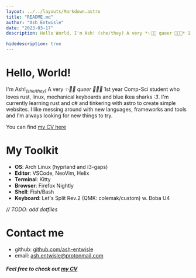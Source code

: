```yaml
---
layout: ../../layouts/Markdown.astro
title: "README.md"
author: "Ash Entwisle"
date: "2023-03-17"
description: Hello World, I'm Ash! (she/they) A very *✨🏳️‍⚧️ queer 🏳️‍⚧️✨* 1st year Comp-Sci student who loves rust, linux, mechanical keyboards and blue ikea sharks :3. I'm currently learning rust and c# and messing around with astro to create simple websites.

hidedescription: true
---
```


# Hello, World!

I'm Ash!<sub>*(she/they)*</sub> A very *✨🏳️‍⚧️ queer 🏳️‍⚧️✨* 1st year Comp-Sci student 
who loves rust, linux, mechanical keyboards and blue ikea sharks *:3*. 
I'm currently learning rust and c# and tinkering with astro to create simple websites.
I like messing around with new languages, frameworks and tools 
and I'm always looking for new things to try.

You can find [my CV here](https://raw.githubusercontent.com/ash-entwisle/cv/main/cv.pdf)

# My Toolkit

- **OS**: Arch Linux (hyprland and i3-gaps)
- **Editor**: VSCode, NeoVim, Helix
- **Terminal**: Kitty
- **Browser**: Firefox Nightly
- **Shell**: Fish/Bash
- **Keyboard**: Let's Split Rev.2 (QMK: colemak/custom) w. Boba U4

*// TODO: add dotfiles*

# Contact me

- github: [github.com/ash-entwisle](https://github.com/ash-entwisle)
- email: ash.entwisle@protonmail.com


##### Feel free to check out [my CV](https://github.com/ash-entwisle/cv)